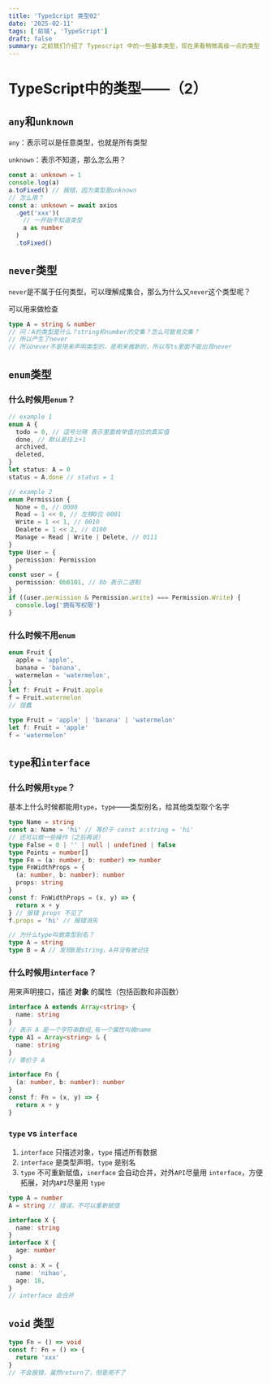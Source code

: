 ```yaml
---
title: 'TypeScript 类型02'
date: '2025-02-11'
tags: ['前端', 'TypeScript']
draft: false
summary: 之前我们介绍了 Typescript 中的一些基本类型，现在来看稍微高级一点的类型
---
```


# TypeScript中的类型——（2）

## `any`和`unknown`

`any`：表示可以是任意类型，也就是所有类型

`unknown`：表示不知道，那么怎么用？

```typescript
const a: unknown = 1
console.log(a)
a.toFixed() // 报错，因为类型是unknown
// 怎么用？
const a: unknown = await axios
  .get('xxx')(
    // 一开始不知道类型
    a as number
  )
  .toFixed()
```

## `never`类型

`never`是不属于任何类型，可以理解成集合，那么为什么又`never`这个类型呢？

可以用来做检查

```typescript
type A = string & number
// 问：A的类型是什么？string和number的交集？怎么可能有交集？
// 所以产生了never
// 所以never不是用来声明类型的，是用来推断的，所以写ts里面不能出现never
```

## `enum`类型

### 什么时候用`enum`？

```typescript
// example 1
enum A {
  todo = 0, // 逗号分隔 表示里面枚举值对应的真实值
  done, // 默认是往上+1
  archived,
  deleted,
}
let status: A = 0
status = A.done // status = 1

// example 2
enum Permission {
  None = 0, // 0000
  Read = 1 << 0, // 左移0位 0001
  Write = 1 << 1, // 0010
  Dealete = 1 << 2, // 0100
  Manage = Read | Write | Delete, // 0111
}
type User = {
  permission: Permission
}
const user = {
  permission: 0b0101, // 0b 表示二进制
}
if ((user.permission & Permission.write) === Permission.Write) {
  console.log('拥有写权限')
}
```

### 什么时候不用`enum`

```typescript
enum Fruit {
  apple = 'apple',
  banana = 'banana',
  watermelon = 'watermelon',
}
let f: Fruit = Fruit.apple
f = Fruit.watermelon
// 很蠢

type Fruit = 'apple' | 'banana' | 'watermelon'
let f: Fruit = 'apple'
f = 'watermelon'
```

## `type`和`interface`

### 什么时候用`type`？

基本上什么时候都能用`type`，`type`——类型别名，给其他类型取个名字

```typescript
type Name = string
const a: Name = 'hi' // 等价于 const a:string = 'hi'
// 还可以做一些操作（之后再说）
type False = 0 | '' | null | undefined | false
type Points = number[]
type Fn = (a: number, b: number) => number
type FnWidthProps = {
  (a: number, b: number): number
  props: string
}
const f: FnWidthProps = (x, y) => {
  return x + y
} // 报错 props 不见了
f.props = 'hi' // 报错消失
```

```typescript
// 为什么type叫做类型别名？
type A = string
type B = A // 发现B是string，A并没有被记住
```

### 什么时候用`interface`？

用来声明接口，描述 **对象** 的属性（包括函数和非函数）

```typescript
interface A extends Array<string> {
  name: string
}
// 表示 A 是一个字符串数组,有一个属性叫做name
type A1 = Array<string> & {
  name: string
}
// 等价于 A

interface Fn {
  (a: number, b: number): number
}
const f: Fn = (x, y) => {
  return x + y
}
```

### `type` vs `interface`

1. `interface` 只描述对象，`type` 描述所有数据
2. `interface` 是类型声明，`type` 是别名
3. `type` 不可重新赋值，`inerface` 会自动合并，对外`API`尽量用 `interface`，方便拓展，对内`API`尽量用 `type`

```typescript
type A = number
A = string // 错误，不可以重新赋值

interface X {
  name: string
}
interface X {
  age: number
}
const a: X = {
  name: 'nihao',
  age: 18,
}
// interface 会合并
```

## `void` 类型

```typescript
type Fn = () => void
const f: Fn = () => {
  return 'xxx'
}
// 不会报错，虽然return了，但是用不了
```
